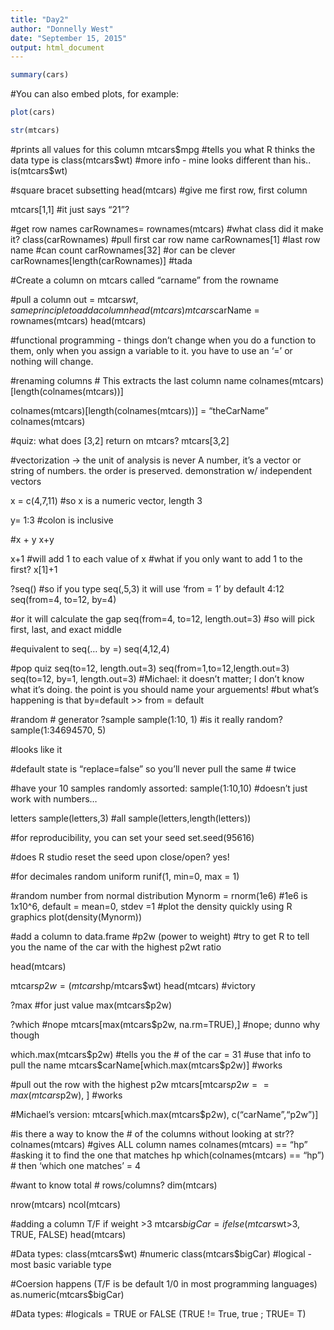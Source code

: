 ```yaml
---
title: "Day2"
author: "Donnelly West"
date: "September 15, 2015"
output: html_document
---
```


```r
summary(cars)
```

#You can also embed plots, for example:

```r
plot(cars)
```

```r
str(mtcars)
```
#prints all values for this column
mtcars$mpg
#tells you what R thinks the data type is
class(mtcars$wt)
#more info - mine looks different than his..
is(mtcars$wt)

#square bracet subsetting
head(mtcars)
#give me first row, first column 

mtcars[1,1] #it just says "21"?

#get row names
carRownames= rownames(mtcars)
#what class did it make it?
class(carRownames)
#pull first car row name
carRownames[1]
#last row name
#can count
carRownames[32]
#or can be clever
carRownames[length(carRownames)]
#tada

#Create a column on mtcars called "carname" from the rowname

#pull a column out = mtcars$wt, same principle to add a column
head(mtcars)
mtcars$carName = rownames(mtcars)
head(mtcars)

#functional programming - things don't change when you do a function to them, only when you assign a variable to it. you have to use an '=' or nothing will change.

#renaming columns
# This extracts the last column name
colnames(mtcars)[length(colnames(mtcars))]

colnames(mtcars)[length(colnames(mtcars))] = "theCarName"
colnames(mtcars)


#quiz: what does [3,2] return on mtcars?
mtcars[3,2]

#vectorization -> the unit of analysis is never A number, it's a vector or string of numbers. the order is preserved. demonstration w/ independent vectors

x = c(4,7,11)
#so x is a numeric vector, length 3

y= 1:3 #colon is inclusive

#x + y
x+y

x+1 #will add 1 to each value of x
#what if you only want to add 1 to the first?
x[1]+1

?seq()
#so if you type seq(,5,3) it will use 'from = 1' by default
4:12
seq(from=4, to=12, by=4)

#or it will calculate the gap
seq(from=4, to=12, length.out=3) #so will pick first, last, and exact middle

#equivalent to seq(... by =)
seq(4,12,4)

#pop quiz
seq(to=12, length.out=3)
seq(from=1,to=12,length.out=3)
seq(to=12, by=1, length.out=3)
#Michael: it doesn't matter; I don't know what it's doing. the point is you should name your arguements!
#but what's happening is that by=default >> from = default

#random # generator
?sample
sample(1:10, 1)
#is it really random?
sample(1:34694570, 5)

#looks like it

#default state is "replace=false" so you'll never pull the same # twice

#have your 10 samples randomly assorted:
sample(1:10,10)
#doesn't just work with numbers...

letters
sample(letters,3)
#all
sample(letters,length(letters))

#for reproducibility, you can set your seed
set.seed(95616)

#does R studio reset the seed upon close/open? yes!

#for decimales random uniform
runif(1, min=0, max = 1)

#random number from normal distribution
Mynorm = rnorm(1e6)
#1e6 is 1x10^6, default = mean=0, stdev =1
#plot the density quickly using R graphics
plot(density(Mynorm))

#add a column to data.frame
#p2w (power to weight)
#try to get R to tell you the name of the car with the highest p2wt ratio

head(mtcars)

mtcars$p2w = (mtcars$hp/mtcars$wt)
head(mtcars) #victory


?max #for just value
max(mtcars$p2w)

?which #nope
mtcars[max(mtcars$p2w, na.rm=TRUE),] #nope; dunno why though

which.max(mtcars$p2w) #tells you the # of the car = 31
#use that info to pull the name
mtcars$carName[which.max(mtcars$p2w)] #works


#pull out the row with the highest p2w
mtcars[mtcars$p2w == max(mtcars$p2w), ] #works

#Michael's version:
mtcars[which.max(mtcars$p2w), c("carName","p2w")]

#is there a way to know the # of the columns without looking at str??
colnames(mtcars) #gives ALL column names
colnames(mtcars) == "hp" #asking it to find the one that matches hp
which(colnames(mtcars) == "hp") # then 'which one matches' = 4

#want to know total # rows/columns?
dim(mtcars)

nrow(mtcars)
ncol(mtcars)

#adding a column T/F if weight >3
mtcars$bigCar = ifelse(mtcars$wt>3, TRUE, FALSE)
head(mtcars)

#Data types:
class(mtcars$wt)
#numeric
class(mtcars$bigCar)
#logical -most basic variable type

#Coersion happens (T/F is be default 1/0 in most programming languages)
as.numeric(mtcars$bigCar)

#Data types:
#logicals = TRUE or FALSE (TRUE != True, true ; TRUE= T)
